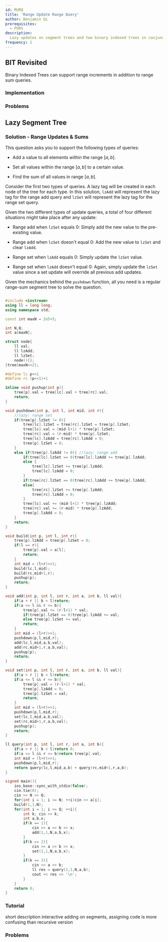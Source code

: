 ---
id: RURQ
title: 'Range Update Range Query'
author: Benjamin Qi
prerequisites:
  - PURS
description:
  Lazy updates on segment trees and two binary indexed trees in conjunction.
frequency: 1
---

## BIT Revisited

<FocusProblem problem="bitSample" />

Binary Indexed Trees can support range increments in addition to range sum
queries.

<Resources>
	<Resource
		source="GFG"
		title="Range Update Point Query"
		url="binary-indexed-tree-range-updates-point-queries/"
	 />
	<Resource
		source="GFG"
		title="Range Update Range Query"
		url="binary-indexed-tree-range-update-range-queries/"
	 />
	<Resource
		source="bmerry"
		title="Interval Trees"
		url="https://saco-evaluator.org.za/presentations/2014%20Camp%202/Interval%20Trees%20(Bruce%20Merry).pdf#page=36"
		starred
	 />
</Resources>

### Implementation

<Resources>
	<Resource
		source="Benq"
		title="BITrange"
		url="https://github.com/bqi343/USACO/blob/master/Implementations/content/data-structures/1D%20Range%20Queries%20(9.2)/BITrange.h"
	/>
</Resources>

<IncompleteSection />

### Problems

<Problems problems="bitProb" />

## Lazy Segment Tree

<FocusProblem problem="lazySample" />

### Solution - Range Updates & Sums

<Spoiler title="Solution">

This question asks you to support the following types of queries:

- Add a value to all elements within the range $[a,b]$.

- Set all values within the range $[a,b]$ to a certain value.

- Find the sum of all values in range $[a,b]$.

Consider the first two types of queries. A lazy tag will be created in each node
of the tree for each type. In this solution, $\texttt{lzAdd}$ will represent the
lazy tag for the range add query and $\texttt{lzSet}$ will represent the lazy
tag for the range set query.

Given the two different types of update queries, a total of four different
situations might take place after any update:

- Range add when $\texttt{lzSet}$ equals 0: Simply add the new value to the
  pre-existing value.

- Range add when $\texttt{lzSet}$ doesn't equal 0: Add the new value to
  $\texttt{lzSet}$ and clear $\texttt{lzAdd}$.

- Range set when $\texttt{lzAdd}$ equals 0: Simply update the $\texttt{lzSet}$
  value.

- Range set when $\texttt{lzAdd}$ doesn't equal 0: Again, simply update the
  $\texttt{lzSet}$ value since a set update will override all previous add
  updates.

Given the mechanics behind the `pushdown` function, all you need is a regular
range-sum segment tree to solve the question.

```cpp

#include <iostream>
using ll = long long;
using namespace std;

const int maxN = 2e5+5;

int N,Q;
int a[maxN];

struct node{
	ll val;
	ll lzAdd;
	ll lzSet;
	node(){};
}tree[maxN<<2];

#define lc p<<1
#define rc (p<<1)+1

inline void pushup(int p){
	tree[p].val = tree[lc].val + tree[rc].val;
	return;
}

void pushdown(int p, int l, int mid, int r){
	//lazy: range set
	if(tree[p].lzSet != 0){
		tree[lc].lzSet = tree[rc].lzSet = tree[p].lzSet;
		tree[lc].val = (mid-l+1) * tree[p].lzSet;
		tree[rc].val = (r-mid) * tree[p].lzSet;
		tree[lc].lzAdd = tree[rc].lzAdd = 0;
		tree[p].lzSet = 0;
	}
	else if(tree[p].lzAdd != 0){ //lazy: range add
		if(tree[lc].lzSet == 0)tree[lc].lzAdd += tree[p].lzAdd;
		else {
			tree[lc].lzSet += tree[p].lzAdd;
			tree[lc].lzAdd = 0;
		}
		if(tree[rc].lzSet == 0)tree[rc].lzAdd += tree[p].lzAdd;
		else{
			tree[rc].lzSet += tree[p].lzAdd;
			tree[rc].lzAdd = 0;
		}
		tree[lc].val += (mid-l+1) * tree[p].lzAdd;
		tree[rc].val += (r-mid) * tree[p].lzAdd;
		tree[p].lzAdd = 0;
	}
	return;
}

void build(int p, int l, int r){
	tree[p].lzAdd = tree[p].lzSet = 0;
	if(l == r){
		tree[p].val = a[l];
		return;
	}
	int mid = (l+r)>>1;
	build(lc,l,mid);
	build(rc,mid+1,r);
	pushup(p);
	return;
}

void add(int p, int l, int r, int a, int b, ll val){
	if(a > r || b < l)return;
	if(a <= l && r <= b){
		tree[p].val += (r-l+1) * val;
		if(tree[p].lzSet == 0)tree[p].lzAdd += val;
		else tree[p].lzSet += val;
		return;
	}
	int mid = (l+r)>>1;
	pushdown(p,l,mid,r);
	add(lc,l,mid,a,b,val);
	add(rc,mid+1,r,a,b,val);
	pushup(p);
	return;
}

void set(int p, int l, int r, int a, int b, ll val){
	if(a > r || b < l)return;
	if(a <= l && r <= b){
		tree[p].val = (r-l+1) * val;
		tree[p].lzAdd = 0;
		tree[p].lzSet = val;
		return;
	}
	int mid = (l+r)>>1;
	pushdown(p,l,mid,r);
	set(lc,l,mid,a,b,val);
	set(rc,mid+1,r,a,b,val);
	pushup(p);
	return;
}

ll query(int p, int l, int r, int a, int b){
	if(a > r || b < l)return 0;
	if(a <= l && r <= b)return tree[p].val;
	int mid = (l+r)>>1;
	pushdown(p,l,mid,r);
	return query(lc,l,mid,a,b) + query(rc,mid+1,r,a,b);
}

signed main(){
	ios_base::sync_with_stdio(false);
	cin.tie(0);
	cin >> N >> Q;
	for(int i = 1; i <= N; ++i)cin >> a[i];
	build(1,1,N);
	for(int i = 1; i <= Q; ++i){
		int k; cin >> k;
		int a,b,x;
		if(k == 1){
			cin >> a >> b >> x;
			add(1,1,N,a,b,x);
		}
		if(k == 2){
			cin >> a >> b >> x;
			set(1,1,N,a,b,x);
		}
		if(k == 3){
			cin >> a >> b;
			ll res = query(1,1,N,a,b);
			cout << res << '\n';
		}
	}
	return 0;
}

```

</Spoiler>

### Tutorial

<Resources>
	<Resource
		source="CF"
		title="EDU: Segment Tree Pt 2"
		url="https://codeforces.com/edu/course/2/lesson/5"
		starred
	 />
	<Resource source="CPH" title="28.1 - Segment Trees Revisited" starred>
		short description
	</Resource>
	<Resource source="CSA" title="Segment Trees" url="segment_trees" starred>
		interactive
	</Resource>
	<Resource
		source="cp-algo"
		title="Segment Tree"
		url="data_structures/segment_tree.html"
		starred
	>
		adding on segments, assigning
	</Resource>
	<Resource source="CF" title="Efficient and easy segment trees" url="18051">
		code is more confusing than recursive version
	</Resource>
</Resources>

### Problems

<Problems problems="lazySegTree" />
